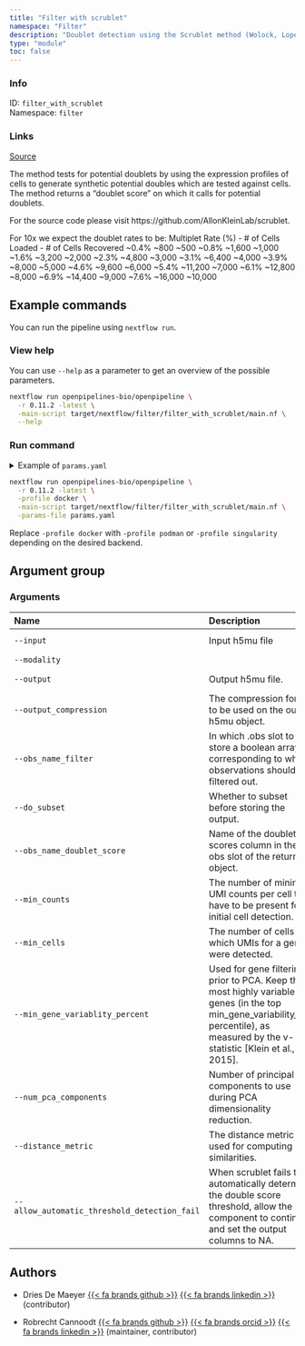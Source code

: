 ```yaml
---
title: "Filter with scrublet"
namespace: "Filter"
description: "Doublet detection using the Scrublet method (Wolock, Lopez and Klein, 2019)."
type: "module"
toc: false
---
```


::: {.column-margin}

### Info

ID: `filter_with_scrublet`  
Namespace: `filter`

### Links
[Source](https://github.com/openpipelines-bio/openpipeline/blob/0.11.2/./src/filter/filter_with_scrublet){.btn-action .btn-sm .btn-info .btn role="button"}

:::

The method tests for potential doublets by using the expression profiles of
cells to generate synthetic potential doubles which are tested against cells. 
The method returns a "doublet score" on which it calls for potential doublets.

For the source code please visit https://github.com/AllonKleinLab/scrublet.

For 10x we expect the doublet rates to be:
  Multiplet Rate (%) - # of Cells Loaded - # of Cells Recovered
  ~0.4% ~800 ~500
  ~0.8% ~1,600 ~1,000
  ~1.6% ~3,200 ~2,000
  ~2.3% ~4,800 ~3,000
  ~3.1% ~6,400 ~4,000
  ~3.9% ~8,000 ~5,000
  ~4.6% ~9,600 ~6,000
  ~5.4% ~11,200 ~7,000
  ~6.1% ~12,800 ~8,000
  ~6.9% ~14,400 ~9,000
  ~7.6% ~16,000 ~10,000


## Example commands

You can run the pipeline using `nextflow run`.

### View help

You can use `--help` as a parameter to get an overview of the possible parameters.

```bash
nextflow run openpipelines-bio/openpipeline \
  -r 0.11.2 -latest \
  -main-script target/nextflow/filter/filter_with_scrublet/main.nf \
  --help
```

### Run command

<details>
<summary>Example of `params.yaml`</summary>
```yaml
# Arguments
input: # please fill in - example: "input.h5mu"
modality: "rna"
# output: "$id.$key.output.h5mu"
# output_compression: "gzip"
obs_name_filter: "filter_with_scrublet"
do_subset: false
obs_name_doublet_score: "scrublet_doublet_score"
min_counts: 2
min_cells: 3
min_gene_variablity_percent: 85
num_pca_components: 30
distance_metric: "euclidean"
allow_automatic_threshold_detection_fail: false

# Nextflow input-output arguments
publish_dir: # please fill in - example: "output/"
# param_list: "my_params.yaml"
```
</details>

```bash
nextflow run openpipelines-bio/openpipeline \
  -r 0.11.2 -latest \
  -profile docker \
  -main-script target/nextflow/filter/filter_with_scrublet/main.nf \
  -params-file params.yaml
```

:::{.callout-note}
Replace `-profile docker` with `-profile podman` or `-profile singularity` depending on the desired backend.
:::

## Argument group

### Arguments

|Name                                         |Description                                                                                                                                                                            |Attributes                                    |
|:--------------------------------------------|:--------------------------------------------------------------------------------------------------------------------------------------------------------------------------------------|:---------------------------------------------|
|`--input`                                    |Input h5mu file                                                                                                                                                                        |`file`, required, example: `"input.h5mu"`     |
|`--modality`                                 |                                                                                                                                                                                       |`string`, default: `"rna"`                    |
|`--output`                                   |Output h5mu file.                                                                                                                                                                      |`file`, example: `"output.h5mu"`              |
|`--output_compression`                       |The compression format to be used on the output h5mu object.                                                                                                                           |`string`, example: `"gzip"`                   |
|`--obs_name_filter`                          |In which .obs slot to store a boolean array corresponding to which observations should be filtered out.                                                                                |`string`, default: `"filter_with_scrublet"`   |
|`--do_subset`                                |Whether to subset before storing the output.                                                                                                                                           |`boolean_true`                                |
|`--obs_name_doublet_score`                   |Name of the doublet scores column in the obs slot of the returned object.                                                                                                              |`string`, default: `"scrublet_doublet_score"` |
|`--min_counts`                               |The number of minimal UMI counts per cell that have to be present for initial cell detection.                                                                                          |`integer`, default: `2`                       |
|`--min_cells`                                |The number of cells in which UMIs for a gene were detected.                                                                                                                            |`integer`, default: `3`                       |
|`--min_gene_variablity_percent`              |Used for gene filtering prior to PCA. Keep the most highly variable genes (in the top min_gene_variability_pctl percentile), as measured by the v-statistic [Klein et al., Cell 2015]. |`double`, default: `85`                       |
|`--num_pca_components`                       |Number of principal components to use during PCA dimensionality reduction.                                                                                                             |`integer`, default: `30`                      |
|`--distance_metric`                          |The distance metric used for computing similarities.                                                                                                                                   |`string`, default: `"euclidean"`              |
|`--allow_automatic_threshold_detection_fail` |When scrublet fails to automatically determine the double score threshold,  allow the component to continue and set the output columns to NA.                                          |`boolean_true`                                |

## Authors


  * Dries De Maeyer [{{< fa brands github >}}](https://github.com/ddemaeyer) [{{< fa brands linkedin >}}](https://linkedin.com/in/dries-de-maeyer-b46a814) (contributor)

  * Robrecht Cannoodt [{{< fa brands github >}}](https://github.com/rcannood) [{{< fa brands orcid >}}](https://orcid.org/0000-0003-3641-729X) [{{< fa brands linkedin >}}](https://linkedin.com/in/robrechtcannoodt) (maintainer, contributor)
